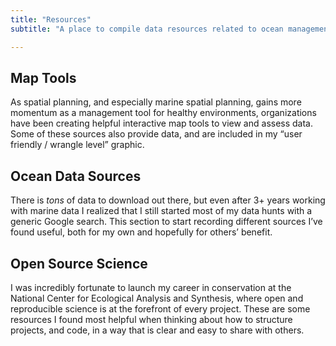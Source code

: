 ```yaml
---
title: "Resources"
subtitle: "A place to compile data resources related to ocean management and spatial planning"

---
```


## Map Tools

As spatial planning, and especially marine spatial planning, gains more momentum as a management tool for healthy environments, organizations have been creating helpful interactive map tools to view and assess data. Some of these sources also provide data, and are included in my "user friendly / wrangle level" graphic. 



## Ocean Data Sources

There is *tons* of data to download out there, but even after 3+ years working with marine data I realized that I still started most of my data hunts with a generic Google search. This section to start recording different sources I've found useful, both for my own and hopefully for others' benefit.  




## Open Source Science

I was incredibly fortunate to launch my career in conservation at the National Center for Ecological Analysis and Synthesis, where open and reproducible science is at the forefront of every project. These are some resources I found most helpful when thinking about how to structure projects, and code, in a way that is clear and easy to share with others. 